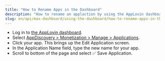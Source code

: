 ```yaml
---
title: "How to Rename Apps in the Dashboard"
description: "How to rename an applaction by using the AppLovin dashboard."
slug: en/api/max-dashboard/using-the-dashboard/how-to-rename-apps-in-the-dashboard-sdk
---
```


- Log in to [the AppLovin dashboard](https://dash.applovin.com/).
- Select [<UILabel>AppDiscovery &gt; Monetization &gt; Manage &gt; Applications</UILabel>](https://dash.applovin.com/o/manage).
- Click your app. This brings up the <UILabel>Edit Application</UILabel> screen.
- In the <UILabel>Application Name</UILabel> field, type the new name for your app.
- Scroll to bottom of the page and select <UILabel>✅&nbsp;Save Application</UILabel>.
